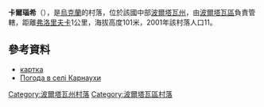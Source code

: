 {{coord|49|41|52|N|34|51|10|E|scale:100000_region:UA|display=title}}

'''卡爾瑙希'''（{{lang-uk|Карнаухи}}），是[[烏克蘭|烏克蘭]]的村落，位於該國中部[[波爾塔瓦州|波爾塔瓦州]]，由[[波爾塔瓦區|波爾塔瓦區]]負責管轄，距離[[弗洛里夫卡|弗洛里夫卡]]1公里，海拔高度101米，2001年該村落人口11。

==參考資料==
* [http://gska2.rada.gov.ua/pls/z7502/A005?rdat1=20.11.2007&rf7571=26442 картка]{{dead link|date=2017年11月 |bot=InternetArchiveBot |fix-attempted=yes }}
* [http://weather.in.ua/ua/poltavskaja/10187 Погода в селі Карнаухи]{{Wayback|url=http://weather.in.ua/ua/poltavskaja/10187 |date=20080625011152 }}

{{DEFAULTSORT:Карнаухи}}
[[Category:波爾塔瓦州村落|Category:波爾塔瓦州村落]]
[[Category:波爾塔瓦區村落|Category:波爾塔瓦區村落]]


{{Poltava-geo-stub}}